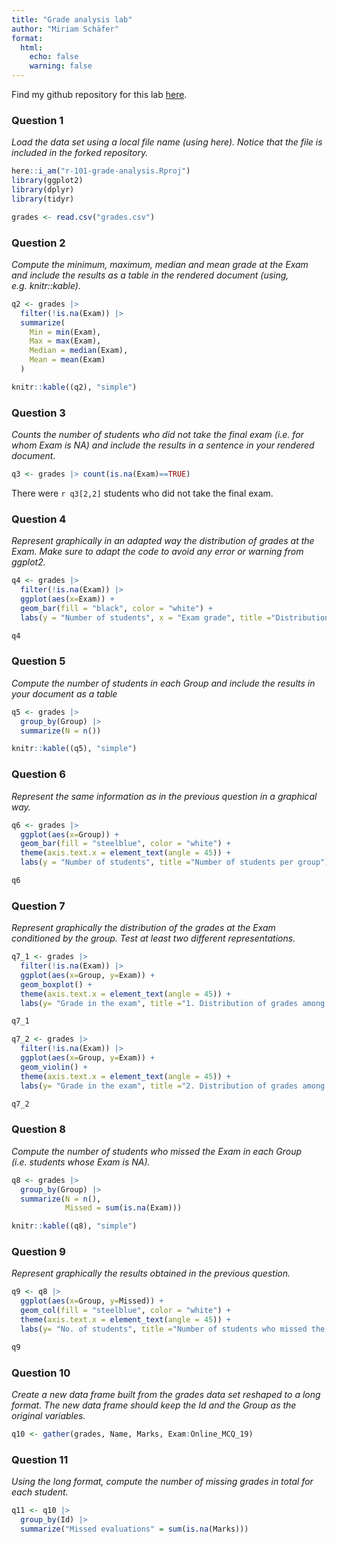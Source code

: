 ```yaml
---
title: "Grade analysis lab"
author: "Miriam Schäfer"
format: 
  html:
    echo: false 
    warning: false
---
```


Find my github repository for this lab [here](https://github.com/miriam-schaefer/r-101-grade-analysis).


### Question 1
*Load the data set using a local file name (using here). Notice that the file is included in the forked repository.*

```r
here::i_am("r-101-grade-analysis.Rproj")
library(ggplot2)
library(dplyr)
library(tidyr) 

grades <- read.csv("grades.csv")
```


### Question 2
*Compute the minimum, maximum, median and mean grade at the Exam and include the results as a table in the rendered document (using, e.g. knitr::kable).*


```r
q2 <- grades |> 
  filter(!is.na(Exam)) |>
  summarize(
    Min = min(Exam), 
    Max = max(Exam), 
    Median = median(Exam),
    Mean = mean(Exam)
  ) 

knitr::kable((q2), "simple")  
```



### Question 3 
*Counts the number of students who did not take the final exam (i.e. for whom Exam is NA) and include the results in a sentence in your rendered document.* 

```r
q3 <- grades |> count(is.na(Exam)==TRUE)
```
There were `r q3[2,2]` students who did not take the final exam. 


### Question 4
*Represent graphically in an adapted way the distribution of grades at the Exam. Make sure to adapt the code to avoid any error or warning from ggplot2.*

```r
q4 <- grades |> 
  filter(!is.na(Exam)) |>
  ggplot(aes(x=Exam)) + 
  geom_bar(fill = "black", color = "white") +
  labs(y = "Number of students", x = "Exam grade", title ="Distribution of grades")

q4
```

### Question 5 
*Compute the number of students in each Group and include the results in your document as a table*

```r
q5 <- grades |> 
  group_by(Group) |>
  summarize(N = n()) 

knitr::kable((q5), "simple")  
```


### Question 6
*Represent the same information as in the previous question in a graphical way.*
```r
q6 <- grades |> 
  ggplot(aes(x=Group)) + 
  geom_bar(fill = "steelblue", color = "white") + 
  theme(axis.text.x = element_text(angle = 45)) + 
  labs(y = "Number of students", title ="Number of students per group")

q6
```


### Question 7 
*Represent graphically the distribution of the grades at the Exam conditioned by the group. Test at least two different representations.*

```r
q7_1 <- grades |> 
  filter(!is.na(Exam)) |>
  ggplot(aes(x=Group, y=Exam)) + 
  geom_boxplot() +
  theme(axis.text.x = element_text(angle = 45)) + 
  labs(y= "Grade in the exam", title ="1. Distribution of grades among groups (boxplot)")

q7_1
```


```r
q7_2 <- grades |> 
  filter(!is.na(Exam)) |>
  ggplot(aes(x=Group, y=Exam)) + 
  geom_violin() +
  theme(axis.text.x = element_text(angle = 45)) + 
  labs(y= "Grade in the exam", title ="2. Distribution of grades among groups (violin)")

q7_2
```



### Question 8 
*Compute the number of students who missed the Exam in each Group (i.e. students whose Exam is NA).*

```r
q8 <- grades |> 
  group_by(Group) |>
  summarize(N = n(), 
            Missed = sum(is.na(Exam))) 

knitr::kable((q8), "simple") 
```


### Question 9 
*Represent graphically the results obtained in the previous question.* 

```r
q9 <- q8 |> 
  ggplot(aes(x=Group, y=Missed)) + 
  geom_col(fill = "steelblue", color = "white") +
  theme(axis.text.x = element_text(angle = 45)) + 
  labs(y= "No. of students", title ="Number of students who missed the exam per group")

q9
```


### Question 10
*Create a new data frame built from the grades data set reshaped to a long format. The new data frame should keep the Id and the Group as the original variables.*
```r
q10 <- gather(grades, Name, Marks, Exam:Online_MCQ_19) 
```


### Question 11 
*Using the long format, compute the number of missing grades in total for each student.*
```r
q11 <- q10 |> 
  group_by(Id) |> 
  summarize("Missed evaluations" = sum(is.na(Marks))) 
```



